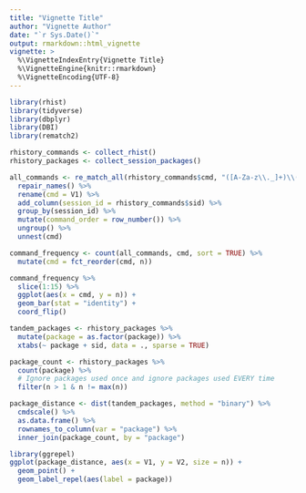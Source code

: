 ```yaml
---
title: "Vignette Title"
author: "Vignette Author"
date: "`r Sys.Date()`"
output: rmarkdown::html_vignette
vignette: >
  %\VignetteIndexEntry{Vignette Title}
  %\VignetteEngine{knitr::rmarkdown}
  %\VignetteEncoding{UTF-8}
---
```


```r
library(rhist)
library(tidyverse)
library(dbplyr)
library(DBI)
library(rematch2)
```

```r
rhistory_commands <- collect_rhist()
rhistory_packages <- collect_session_packages()
```

```r
all_commands <- re_match_all(rhistory_commands$cmd, "([A-Za-z\\._]+)\\(") %>% 
  repair_names() %>% 
  rename(cmd = V1) %>% 
  add_column(session_id = rhistory_commands$sid) %>% 
  group_by(session_id) %>% 
  mutate(command_order = row_number()) %>% 
  ungroup() %>% 
  unnest(cmd)

command_frequency <- count(all_commands, cmd, sort = TRUE) %>% 
  mutate(cmd = fct_reorder(cmd, n))
```

```r
command_frequency %>% 
  slice(1:15) %>% 
  ggplot(aes(x = cmd, y = n)) +
  geom_bar(stat = "identity") +
  coord_flip()
```

```r
tandem_packages <- rhistory_packages %>% 
  mutate(package = as.factor(package)) %>%
  xtabs(~ package + sid, data = ., sparse = TRUE)

package_count <- rhistory_packages %>% 
  count(package) %>% 
  # Ignore packages used once and ignore packages used EVERY time
  filter(n > 1 & n != max(n))

package_distance <- dist(tandem_packages, method = "binary") %>% 
  cmdscale() %>% 
  as.data.frame() %>% 
  rownames_to_column(var = "package") %>% 
  inner_join(package_count, by = "package")

library(ggrepel)
ggplot(package_distance, aes(x = V1, y = V2, size = n)) +
  geom_point() +
  geom_label_repel(aes(label = package))
```
